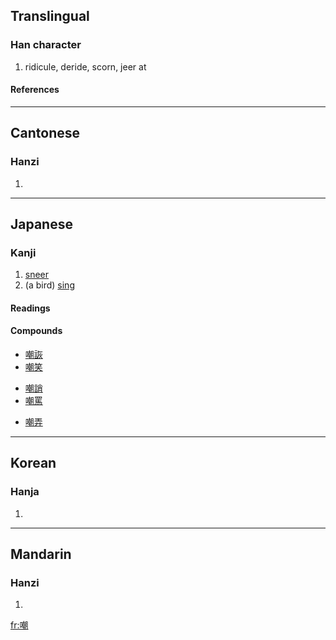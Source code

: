==Translingual==
===Han character===
{{Han char|rn=30|rad=口|as=12|sn=15|four=6702<sub>0</sub>|canj=口十十月 (RJJB)}}
# ridicule, deride, scorn, jeer at
====References====
{{Han ref|kx=0207.080|dkj=04254|dj=0430.060|hdz=10681.100|uh=5632|ud=22066|bh=BC4A|bd=48202}}
----
==Cantonese==
===Hanzi===
{{yue-hanzi|jyut=|y=jaau1}}
# {{defn|Cantonese}}
----
==Japanese==
===Kanji===
{{ja-kanji|grade=uc|rs=口12}}
# [[sneer]]
# (a bird) [[sing]] 
====Readings====
{{ja-readings|goon=[[とう]] (tō)|kanon=[[ちょう]] (chō)|kun=[[あざける]] (azakeru)}}
====Compounds====
{{top4}}
*[[嘲詼]]
*[[嘲笑]]
{{mid4}}
*[[嘲誚]]
*[[嘲罵]]
{{mid4}}
*[[嘲弄]]
{{mid4}}
{{bottom}}
----

==Korean==
===Hanja===
{{ko-hanja|hangeul=조|rv=jo|mr=cho}}
# {{defn|Korean}}
----
==Mandarin==
===Hanzi===
{{cmn-hanzi|pin=[[cháo]] (chao2)|wg=ch'ao<sup>2</sup>}}
# {{defn|Mandarin}}

[[fr:嘲]]